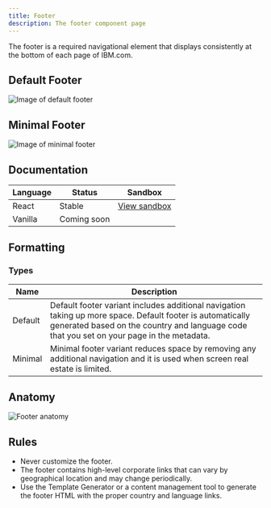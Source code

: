 ```yaml
---
title: Footer
description: The footer component page
---
```


<PageDescription>

The footer is a required navigational element that displays consistently at the bottom of each page of IBM.com.  

</PageDescription>

## Default Footer
![Image of default footer](../../images/component/footer/Footer_Demo_Default.jpg)

## Minimal Footer
![Image of minimal footer](../../images/component/footer/Footer_Demo_Minimal.jpg)

## Documentation

| Language      | Status        | Sandbox                                                                              |
| ------------- | -----------   | ------------------------------------------------------------------------             |
| React         | Stable        | [View sandbox](https://ibmdotcom-react.netlify.com/?path=/story/footer--default)     |
| Vanilla       | Coming soon   |                                                                                      |

## Formatting 

### Types

| Name          | Description                                                                          |
| ------------- | ------------------------------------------------------------------------             |
| Default       | Default footer variant includes additional navigation taking up more space. Default footer is automatically generated based on the country and language code that you set on your page in the metadata. |
| Minimal       | Minimal footer variant reduces space by removing any additional navigation and it is used when screen real estate is limited.          |

## Anatomy 
![Footer anatomy](../../images/component/footer/Footer_anatomy.jpg)

## Rules
* Never customize the footer. 
* The footer contains high-level corporate links that can vary by geographical location and may change periodically. 
* Use the Template Generator or a content management tool to generate the footer HTML with the proper country and language links. 

